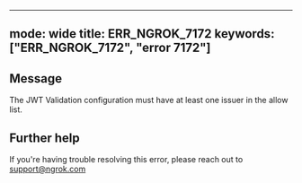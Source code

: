 
---
mode: wide
title: ERR_NGROK_7172
keywords: ["ERR_NGROK_7172", "error 7172"]
---

## Message
The JWT Validation configuration must have at least one issuer in the allow list.




## Further help
If you're having trouble resolving this error, please reach out to [support@ngrok.com](mailto:support@ngrok.com?subject=Help%20with%20ERR_NGROK_7172)

